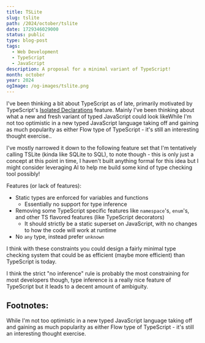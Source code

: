```yaml
---
title: TSLite
slug: tslite
path: /2024/october/tslite
date: 1729346029000
status: public
type: blog-post
tags:
  - Web Development
  - TypeScript
  - JavaScript
description: A proposal for a minimal variant of TypeScript!
month: october
year: 2024
ogImage: /og-images/tslite.png
---
```



I've been thinking a bit about TypeScript as of late, primarily motivated by TypeScript's [Isolated Declarations](https://devblogs.microsoft.com/typescript/announcing-typescript-5-5-beta/#isolated-declarations) feature. Mainly I've been thinking about what a new and fresh variant of typed JavaScript could look like<FootnoteRef id="1">While I'm not too optimistic in a new typed JavaScript language taking off and gaining as much popularity as either Flow type of TypeScript - it's still an interesting thought exercise.</FootnoteRef>.

I've mostly narrowed it down to the following feature set that I'm tentatively calling TSLite (kinda like SQLite to SQL), to note though - this is only just a concept at this point in time, I haven't built anything formal for this idea but I might consider leveraging AI to help me build some kind of type checking tool possibly!

Features (or lack of features):
- Static types are enforced for variables and functions
  - Essentially no support for type inference
- Removing some TypeScript specific features like `namespace`'s, `enum`'s, and other TS flavored features (like TypeScript decorators)
  - It should strictly be a static superset on JavaScript, with no changes to how the code will work at runtime
- No `any` type, instead prefer `unknown`

I think with these constraints you could design a fairly minimal type checking system that could be as efficient (maybe more efficient) than TypeScript is today.

I think the strict "no inference" rule is probably the most constraining for most developers though, type inference is a really nice feature of TypeScript but it leads to a decent amount of ambiguity.

## Footnotes:

<Footnote id="1">While I'm not too optimistic in a new typed JavaScript language taking off and gaining as much popularity as either Flow type of TypeScript - it's still an interesting thought exercise.</Footnote>
